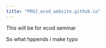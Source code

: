 ```yaml
---
title: "PROJ_ecod_website.github.io"
---
```


This will be for ecod seminar

So what hppends i make typo
